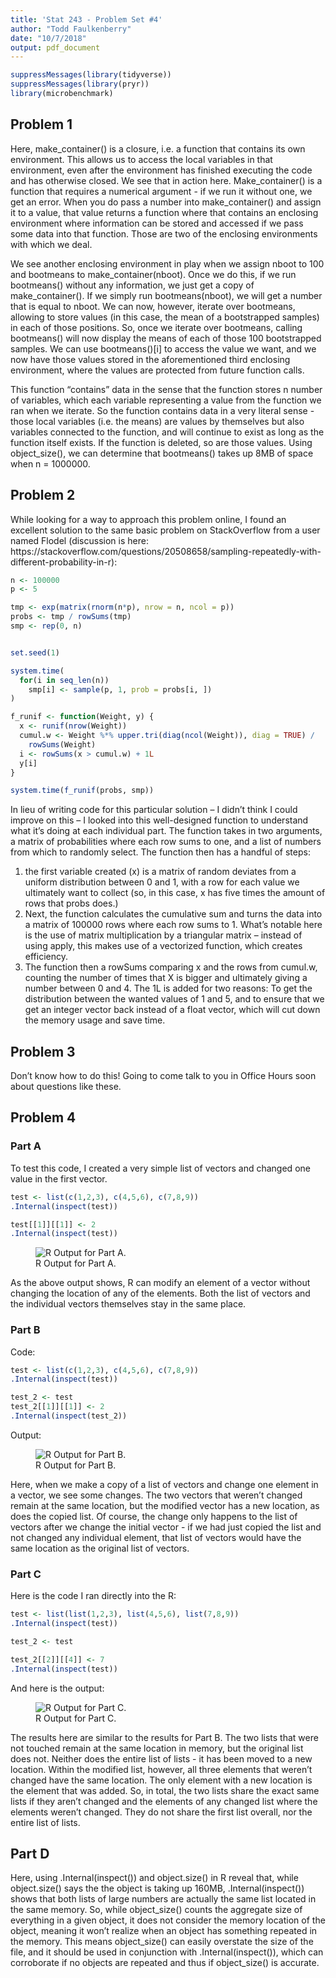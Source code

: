 ```yaml
---
title: 'Stat 243 - Problem Set #4'
author: "Todd Faulkenberry"
date: "10/7/2018"
output: pdf_document
---
```


```r
suppressMessages(library(tidyverse))
suppressMessages(library(pryr))
library(microbenchmark)
```


## Problem 1

Here, make_container() is a closure, i.e. a function that contains its own environment. This allows us to access the local variables in that environment, even after the environment has finished executing the code and has otherwise closed. We see that in action here. Make_container() is a function that requires a numerical argument - if we run it without one, we get an error. When you do pass a number into make_container() and assign it to a value, that value returns a function where that contains an enclosing environment where information can be stored and accessed if we pass some data into that function. Those are two of the enclosing environments with which we deal.

We see another enclosing environment in play when we assign nboot to 100 and bootmeans to make_container(nboot). Once we do this, if we run bootmeans() without any information, we just get a copy of make_container(). If we simply run bootmeans(nboot), we will get a number that is equal to nboot. We can now, however, iterate over bootmeans, allowing to store values (in this case, the mean of a bootstrapped samples) in each of those positions. So, once we iterate over bootmeans, calling bootmeans() will now display the means of each of those 100 bootstrapped samples. We can use bootmeans()[i] to access the value we want, and we now have those values stored in the aforementioned third enclosing environment, where the values are protected from future function calls. 

This function "contains" data in the sense that the function stores n number of variables, which each variable representing a value from the function we ran when we iterate. So the function contains data in a very literal sense - those local variables (i.e. the means) are values by themselves but also variables connected to the function, and will continue to exist as long as the function itself exists. If the function is deleted, so are those values. Using object_size(), we can determine that bootmeans() takes up 8MB of space when n = 1000000.

## Problem 2

While looking for a way to approach this problem online, I found an excellent solution to the same basic problem on StackOverflow from a user named Flodel (discussion is here: https://stackoverflow.com/questions/20508658/sampling-repeatedly-with-different-probability-in-r):

```r

n <- 100000
p <- 5

tmp <- exp(matrix(rnorm(n*p), nrow = n, ncol = p))
probs <- tmp / rowSums(tmp)
smp <- rep(0, n)


set.seed(1) 

system.time(
  for(i in seq_len(n))
    smp[i] <- sample(p, 1, prob = probs[i, ])
)

f_runif <- function(Weight, y) {
  x <- runif(nrow(Weight))
  cumul.w <- Weight %*% upper.tri(diag(ncol(Weight)), diag = TRUE) /
    rowSums(Weight)
  i <- rowSums(x > cumul.w) + 1L
  y[i]
}

system.time(f_runif(probs, smp))
```

In lieu of writing code for this particular solution -- I didn't think I could improve on this -- I looked into this well-designed function to understand what it's doing at each individual part. The function takes in two arguments, a matrix of probabilities where each row sums to one, and a list of numbers from which to randomly select. The function then has a handful of steps:

1. the first variable created (x) is a matrix of random deviates from a uniform distribution between 0 and 1, with a row for each value we ultimately want to collect (so, in this case, x has five times the amount of rows that probs does.)
2. Next, the function calculates the cumulative sum and turns the data into a matrix of 100000 rows where each row sums to 1. What's notable here is the use of matrix multiplication by a triangular matrix -- instead of using apply, this makes use of a vectorized function, which creates efficiency.
3. The function then a rowSums comparing x and the rows from cumul.w, counting the number of times that X is bigger and ultimately giving a number between 0 and 4. The 1L is added for two reasons: To get the distribution between the wanted values of 1 and 5, and to ensure that we get an integer vector back instead of a float vector, which will cut down the memory usage and save time.

## Problem 3

Don't know how to do this! Going to come talk to you in Office Hours soon about questions like these.

## Problem 4

### Part A

To test this code, I created a very simple list of vectors and changed one value in the first vector.

```r
test <- list(c(1,2,3), c(4,5,6), c(7,8,9))
.Internal(inspect(test))

test[[1]][[1]] <- 2
.Internal(inspect(test))
```

![R Output for Part A.](~/Desktop/Part-A.png)

As the above output shows, R can modify an element of a vector without changing the location of any of the elements. Both the list of vectors and the individual vectors themselves stay in the same place.

### Part B

Code:

```r
test <- list(c(1,2,3), c(4,5,6), c(7,8,9))
.Internal(inspect(test))

test_2 <- test
test_2[[1]][[1]] <- 2
.Internal(inspect(test_2))
```

Output:

![R Output for Part B.](~/Desktop/Part-B.png)

Here, when we make a copy of a list of vectors and change one element in a vector, we see some changes. The two vectors that weren't changed remain at the same location, but the modified vector has a new location, as does the copied list. Of course, the change only happens to the list of vectors after we change the initial vector - if we had just copied the list and not changed any individual element, that list of vectors would have the same location as the original list of vectors.

### Part C

Here is the code I ran directly into the R:

```r
test <- list(list(1,2,3), list(4,5,6), list(7,8,9))
.Internal(inspect(test))

test_2 <- test

test_2[[2]][[4]] <- 7
.Internal(inspect(test))
```

And here is the output:

![R Output for Part C.](~/Desktop/Part-C.png)

The results here are similar to the results for Part B. The two lists that were not touched remain at the same location in memory, but the original list does not. Neither does the entire list of lists - it has been moved to a new location. Within the modified list, however, all three elements that weren't changed have the same location. The only element with a new location is the element that was added. So, in total, the two lists share the exact same lists if they aren't changed and the elements of any changed list where the elements weren't changed. They do not share the first list overall, nor the entire list of lists.

## Part D

Here, using .Internal(inspect()) and object.size() in R reveal that, while object.size() says the the object is taking up 160MB, .Internal(inspect()) shows that both lists of large numbers are actually the same list located in the same memory. So, while object_size() counts the aggregate size of everything in a given object, it does not consider the memory location of the object, meaning it won't realize when an object has something repeated in the memory. This means object_size() can easily overstate the size of the file, and it should be used in conjunction with .Internal(inspect()), which can corroborate if no objects are repeated and thus if object_size() is accurate.

